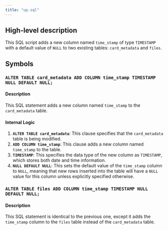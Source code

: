 ```yaml
---
title: "up.sql"
---
```


## High-level description
This SQL script adds a new column named `time_stamp` of type `TIMESTAMP` with a default value of `NULL` to two existing tables: `card_metadata` and `files`. 

## Symbols

### `ALTER TABLE card_metadata ADD COLUMN time_stamp TIMESTAMP NULL DEFAULT NULL;`
#### Description
This SQL statement adds a new column named `time_stamp` to the `card_metadata` table.

#### Internal Logic
1. **`ALTER TABLE card_metadata`**: This clause specifies that the `card_metadata` table is being modified.
2. **`ADD COLUMN time_stamp`**: This clause adds a new column named `time_stamp` to the table.
3. **`TIMESTAMP`**: This specifies the data type of the new column as `TIMESTAMP`, which stores both date and time information.
4. **`NULL DEFAULT NULL`**: This sets the default value of the `time_stamp` column to `NULL`, meaning that new rows inserted into the table will have a `NULL` value for this column unless explicitly specified otherwise.

### `ALTER TABLE files ADD COLUMN time_stamp TIMESTAMP NULL DEFAULT NULL;`
#### Description
This SQL statement is identical to the previous one, except it adds the `time_stamp` column to the `files` table instead of the `card_metadata` table. 
